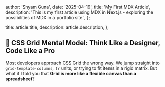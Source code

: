 


  author: 'Shyam Guna',
  date: '2025-04-19',
  title: 'My First MDX Article',
  description: 'This is my first article using MDX in Next.js - exploring the possibilities of MDX in a portfolio site.',
};

  title: article.title,
  description: article.description,
};



## 🧠 CSS Grid Mental Model: Think Like a Designer, Code Like a Pro

Most developers approach CSS Grid the wrong way. We jump straight into `grid-template-columns`, `fr` units, or trying to fit items in a rigid matrix. But what if I told you that **Grid is more like a flexible canvas than a spreadsheet**?


